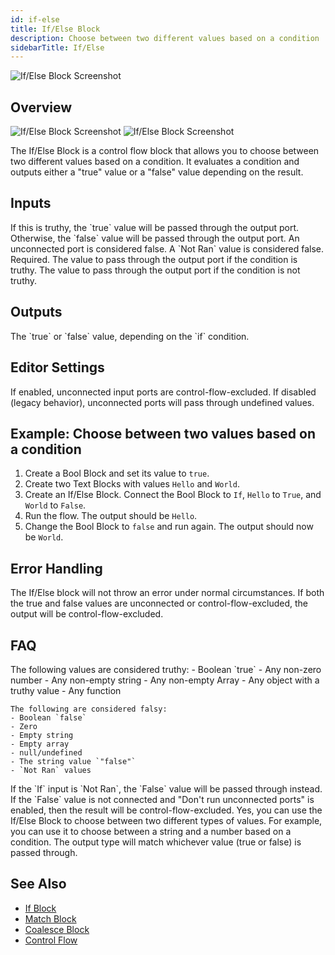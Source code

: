 ```yaml
---
id: if-else
title: If/Else Block
description: Choose between two different values based on a condition
sidebarTitle: If/Else
---
```


![If/Else Block Screenshot](./assets/if-else-block.png)

## Overview
<Frame className="block dark:hidden">
  <img src="/block-reference/assets/if_else_light.png" alt="If/Else Block Screenshot" />
</Frame>
<Frame className="hidden dark:block">
  <img src="/block-reference/assets/if_else_dark.png" alt="If/Else Block Screenshot" />
</Frame>

The If/Else Block is a control flow block that allows you to choose between two different values based on a condition. It evaluates a condition and outputs either a "true" value or a "false" value depending on the result.

## Inputs

<ParamField path="If" type="any">
  If this is truthy, the `true` value will be passed through the output port. Otherwise, the `false` value will be passed through the output port. An unconnected port is considered false. A `Not Ran` value is considered false. Required.
</ParamField>

<ParamField path="True" type="any">
  The value to pass through the output port if the condition is truthy.
</ParamField>

<ParamField path="False" type="any">
  The value to pass through the output port if the condition is not truthy.
</ParamField>

## Outputs

<ResponseField name="Output" type="any">
  The `true` or `false` value, depending on the `if` condition.
</ResponseField>

## Editor Settings

<ParamField path="Don't run unconnected ports" type="boolean" default={true}>
  If enabled, unconnected input ports are control-flow-excluded. If disabled (legacy behavior), unconnected ports will pass through undefined values.
</ParamField>

## Example: Choose between two values based on a condition

1. Create a Bool Block and set its value to `true`.
2. Create two Text Blocks with values `Hello` and `World`.
3. Create an If/Else Block. Connect the Bool Block to `If`, `Hello` to `True`, and `World` to `False`.
4. Run the flow. The output should be `Hello`.
5. Change the Bool Block to `false` and run again. The output should now be `World`.

## Error Handling

The If/Else block will not throw an error under normal circumstances. If both the true and false values are unconnected or control-flow-excluded, the output will be control-flow-excluded.

## FAQ

<AccordionGroup>
  <Accordion title="What is considered truthy in Lawme?">
    The following values are considered truthy:
    - Boolean `true`
    - Any non-zero number
    - Any non-empty string
    - Any non-empty Array
    - Any object with a truthy value
    - Any function

    The following are considered falsy:
    - Boolean `false` 
    - Zero
    - Empty string
    - Empty array
    - null/undefined
    - The string value `"false"`
    - `Not Ran` values
  </Accordion>

  <Accordion title="What happens if the `If` input is `Not Ran`?">
    If the `If` input is `Not Ran`, the `False` value will be passed through instead. If the `False` value is not connected and "Don't run unconnected ports" is enabled, then the result will be control-flow-excluded.
  </Accordion>

  <Accordion title="Can I use the If/Else Block to choose between two different types of values?">
    Yes, you can use the If/Else Block to choose between two different types of values. For example, you can use it to choose between a string and a number based on a condition. The output type will match whichever value (true or false) is passed through.
  </Accordion>
</AccordionGroup>

## See Also

- [If Block](/block-reference/logic/if)
- [Match Block](/block-reference/logic/match)
- [Coalesce Block](/block-reference/logic/coalesce)
- [Control Flow](/docs/user-guide/workflow/control-flow)
